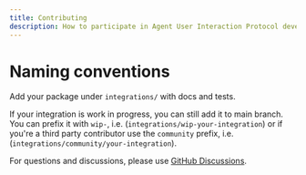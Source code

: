 ```yaml
---
title: Contributing
description: How to participate in Agent User Interaction Protocol development
---
```


# Naming conventions

Add your package under `integrations/` with docs and tests.

If your integration is work in progress, you can still add it to main branch.
You can prefix it with `wip-`, i.e.
(`integrations/wip-your-integration`) or if you're a third party
contributor use the `community` prefix, i.e.
(`integrations/community/your-integration`).

For questions and discussions, please use
[GitHub Discussions](https://github.com/ag-ui-protocol/ag-ui/discussions).
